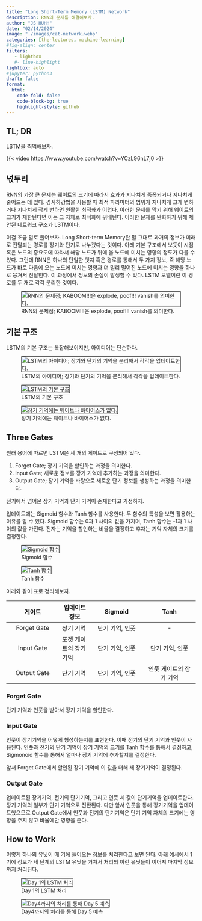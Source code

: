 ```yaml
---
title: "Long Short-Term Memory (LSTM) Network" 
description: RNN의 문제를 해결해보자.  
author: "JS HUHH"
date: "02/14/2024"
image: "./images/cat-network.webp"
categories: [the-lectures, machine-learning]
#fig-align: center
filters:
   - lightbox
   #- line-highlight
lightbox: auto
#jupyter: python3
draft: false
format:
  html:
    code-fold: false
    code-block-bg: true
    highlight-style: github
---
```


## TL; DR
LSTM을 찍먹해보자. 

{{< video https://www.youtube.com/watch?v=YCzL96nL7j0 >}}

## 넋두리 

RNN의 가장 큰 문제는 웨이트의 크기에 따라서 효과가 지나치게 증폭되거나 지나치게 줄어드는 데 있다. 경사하강법을 사용할 때 최적 파라미터의 범위가 지나치게 크게 변하거나 지나치게 작게 변하면 원활한 최적화가 어렵다. 이러한 문제를 막기 위해 웨이트의 크기가 제한된다면 이는 그 자체로 최적화에 위배된다. 이러한 문제를 완화하기 위해 제안된 네트워크 구조가 LSTM이다. 

이걸 조금 말로 풀어보자. Long Short-term Memory란 말 그대로 과거의 정보가 미래로 전달되는 경로를 장기와 단기로 나누겠다는 것이다. 아래 기본 구조에서 보듯이 시점 혹은 노드의 중요도에 따라서 해당 노드가 뒤에 올 노드에 미치는 영향의 정도가 다를 수 있다. 그런데 RNN은 하나의 단일한 엣지 혹은 경로를 통해서 두 가지 정보, 즉 해당 노드가 바로 다음에 오는 노드에 미치는 영향과 더 멀리 떨어진 노드에 미치는 영향을 하나로 뭉쳐서 전달힌다. 이 과정에서 정보의 손실이 발생할 수 있다. LSTM 모델이란 이 경로를 두 개로 각각 분리한 것이다. 

:::{layout="[-1, 4, -1]"}
![RNN의 문제점; KABOOM!!!은 explode, poof!!! vanish를 의미한다.](./images/lstm/01.png){ style="border: 1px solid #000;" }
:::

## 기본 구조 

LSTM의 기본 구조는 복잡해보이지만, 아이디어는 단순하다. 

::: {layout="[[5, -1, 5, -1, 5]]" layout-valign="bottom"}
![LSTM의 아이디어; 장기와 단기의 기억을 분리해서 각각을 업데이트한다.](./images/lstm/02.png){ style="border: 1px solid #000;" }

![LSTM의 기본 구조](./images/lstm/03.png){ style="border: 1px solid #000;" }

![장기 기억에는 웨이트나 바이어스가 없다.](./images/lstm/06.png){ style="border: 1px solid #000;" }
:::

## Three Gates

원래 용어에 따르면 LSTM은 세 개의 게이트로 구성되어 있다. 

1. Forget Gate; 장기 기억을 할인하는 과정을 의미한다. 
2. Input Gate; 새로운 정보를 장기 기억에 추가하는 과정을 의미한다.
3. Output Gate; 장기 기억을 바탕으로 새로운 단기 정보를 생성하는 과정을 의미한다.

전기에서 넘어온 장기 기억과 단기 기억이 존재한다고 가정하자. 

업데이트에는 Sigmoid 함수와 Tanh 함수를 사용한다. 두 함수의 특성을 보면 활용하는 이유를 알 수 있다. Sigmoid 함수는 0과 1 사이의 값을 가지며, Tanh 함수는 -1과 1 사이의 값을 가진다. 전자는 기억을 할인하는 비율을 결정하고 후자는 기억 자체의 크기를 결정한다. 

::: {layout="[[5, -1, 5]]" layout-valign="bottom"}
![Sigmoid 함수](./images/lstm/04.png){ style="border: 1px solid #000;" }

![Tanh 함수](./images/lstm/05.png){ style="border: 1px solid #000;" }
:::

아래와 같이 표로 정리해보자. 

| 게이트 | 업데이트 정보 | Sigmoid | Tanh |
| :---: | --- | :---: | :---: |
| Forget Gate | 장기 기억 | 단기 기억, 인풋 | - |
| Input Gate  | 포겟 게이트의 장기 기억 | 단기 기억, 인풋 | 단기 기억, 인풋 |
| Output Gate | 단기 기억 | 단기 기억, 인풋 | 인풋 게이트의 장기 기억 |

### Forget Gate 

단기 기억과 인풋을 받아서 장기 기억을 할인한다.

### Input Gate

인풋이 장기기억을 어떻게 형성하는지를 표현한다. 이때 전기의 단기 기억과 인풋이 사용된다. 인풋과 전기의 단기 기억이 장기 기억의 크기를 Tanh 함수를 통해서 결정하고, Sigmonoid 함수를 통해서 얼마나 장기 기억에 추가할지를 결정한다. 

앞서 Forget Gate에서 할인된 장기 기억에 이 값을 더해 새 장기기억이 결정된다. 

### Output Gate

업데이트된 장기기억, 전기의 단기기억, 그리고 인풋 세 값이 단기기억을 업데이트한다. 장기 기억의 일부가 단기 기억으로 전환된다. 다만 앞서 인풋을 통해 장기기억을 업데이트했으므로 Output Gate에서 인풋과 전기의 단기기억은 단기 기억 자체의 크기에는 영향을 주지 않고 비율에만 영향을 준다. 

## How to Work 

이렇게 하나의 유닛이 매 기에 들어오는 정보를 처리한다고 보면 된다. 아래 예시에서 1기에 정보가 세 단계의 LSTM 유닛을 거쳐서 처리되 이런 유닛들이 이어져 마지막 정보까지 처리된다. 

::: {layout="[[5, -1, 5]]" layout-valign="bottom"}
![Day 1의 LSTM 처리](./images/lstm/10.png){ style="border: 1px solid #000;" }

![Day4까지의 처리를 통해 Day 5 예측](./images/lstm/11.png){ style="border: 1px solid #000;" }
:::


